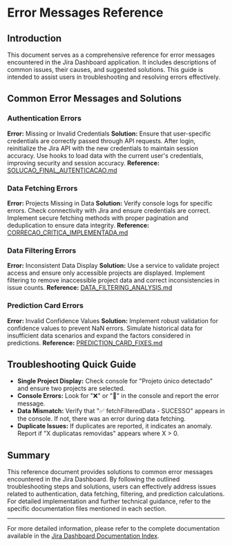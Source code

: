 # Error Messages Reference

## Introduction

This document serves as a comprehensive reference for error messages encountered in the Jira Dashboard application. It includes descriptions of common issues, their causes, and suggested solutions. This guide is intended to assist users in troubleshooting and resolving errors effectively.

## Common Error Messages and Solutions

### Authentication Errors

**Error:** Missing or Invalid Credentials
**Solution:** Ensure that user-specific credentials are correctly passed through API requests. After login, reinitialize the Jira API with the new credentials to maintain session accuracy. Use hooks to load data with the current user's credentials, improving security and session accuracy.
**Reference:** [SOLUCAO_FINAL_AUTENTICACAO.md](./SOLUCAO_FINAL_AUTENTICACAO.md)

### Data Fetching Errors

**Error:** Projects Missing in Data
**Solution:** Verify console logs for specific errors. Check connectivity with Jira and ensure credentials are correct. Implement secure fetching methods with proper pagination and deduplication to ensure data integrity.
**Reference:** [CORRECAO_CRITICA_IMPLEMENTADA.md](./CORRECAO_CRITICA_IMPLEMENTADA.md)

### Data Filtering Errors

**Error:** Inconsistent Data Display
**Solution:** Use a service to validate project access and ensure only accessible projects are displayed. Implement filtering to remove inaccessible project data and correct inconsistencies in issue counts.
**Reference:** [DATA_FILTERING_ANALYSIS.md](./DATA_FILTERING_ANALYSIS.md)

### Prediction Card Errors

**Error:** Invalid Confidence Values
**Solution:** Implement robust validation for confidence values to prevent NaN errors. Simulate historical data for insufficient data scenarios and expand the factors considered in predictions.
**Reference:** [PREDICTION_CARD_FIXES.md](./PREDICTION_CARD_FIXES.md)

## Troubleshooting Quick Guide

- **Single Project Display:** Check console for "Projeto único detectado" and ensure two projects are selected.
- **Console Errors:** Look for "❌" or "🚨" in the console and report the error message.
- **Data Mismatch:** Verify that "✅ fetchFilteredData - SUCESSO" appears in the console. If not, there was an error during data fetching.
- **Duplicate Issues:** If duplicates are reported, it indicates an anomaly. Report if "X duplicatas removidas" appears where X &gt; 0.

## Summary

This reference document provides solutions to common error messages encountered in the Jira Dashboard. By following the outlined troubleshooting steps and solutions, users can effectively address issues related to authentication, data fetching, filtering, and prediction calculations. For detailed implementation and further technical guidance, refer to the specific documentation files mentioned in each section.

---

For more detailed information, please refer to the complete documentation available in the [Jira Dashboard Documentation Index](https://your-documentation-link).
